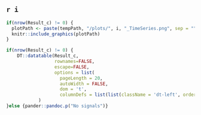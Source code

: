 
## `r i`

```r
if(nrow(Result_c) != 0) {
  plotPath <- paste(tempPath, "/plots/", i, "_TimeSeries.png", sep = "")
  knitr::include_graphics(plotPath)
}

```


```r

if(nrow(Result_c) != 0) {
    DT::datatable(Result_c, 
                  rownames=FALSE, 
                  escape=FALSE,
                  options = list(
                    pageLength = 20,
                    autoWidth = FALSE,
                    dom = 't',
                    columnDefs = list(list(className = 'dt-left', orderable=FALSE, targets="_all")))
            )
}else {pander::pandoc.p("No signals")}

```

